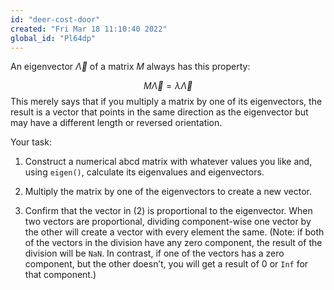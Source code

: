 ```yaml
---
id: "deer-cost-door"
created: "Fri Mar 18 11:10:40 2022"
global_id: "Pl64dp"
---
```


An eigenvector  $\vec{\Lambda}$ of a matrix $\mathit{M}$ always has this property:

$$\mathit{M} \vec{\Lambda} = \lambda \vec{\Lambda}$$
This merely says that if you multiply a matrix by one of its eigenvectors, the result is a vector that points in the same direction as the eigenvector but may have a different length or reversed orientation.

Your task:

1. Construct a numerical abcd matrix with whatever values you like and, using `eigen()`, calculate its eigenvalues and eigenvectors.

2. Multiply the matrix by one of the eigenvectors to create a new vector.

3. Confirm that the vector in (2) is proportional to the eigenvector. When two vectors are proportional, dividing component-wise one vector by the other will create a vector with every element the same. (Note: if both of the vectors in the division have any zero component, the result of the division will be `NaN`. In contrast, if one of the vectors has a zero component, but the other doesn't, you will get a result of 0 or `Inf` for that component.)


